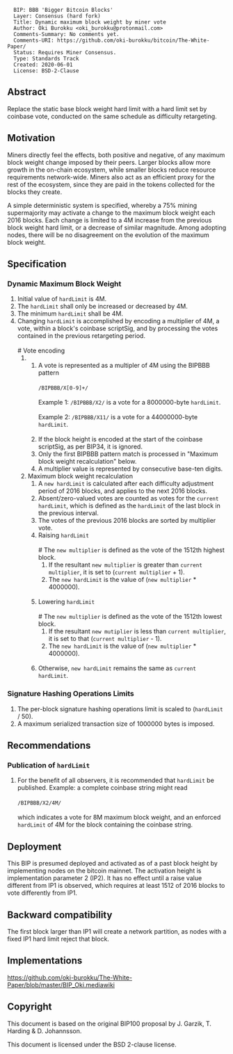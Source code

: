 <pre>
  BIP: BBB 'Bigger Bitcoin Blocks'
  Layer: Consensus (hard fork)
  Title: Dynamic maximum block weight by miner vote
  Author: Oki Burokku <oki_burokku@protonmail.com>
  Comments-Summary: No comments yet.
  Comments-URI: https://github.com/oki-burokku/bitcoin/The-White-Paper/
  Status: Requires Miner Consensus.
  Type: Standards Track
  Created: 2020-06-01
  License: BSD-2-Clause
</pre>

==Abstract==

Replace the static base block weight hard limit with a hard limit set by coinbase vote, conducted on the same schedule as difficulty retargeting.

==Motivation==

Miners directly feel the effects, both positive and negative, of any maximum block weight change imposed by their peers.  Larger blocks allow more growth in the on-chain ecosystem, while smaller blocks reduce resource requirements network-wide.  Miners also act as an efficient proxy for the rest of the ecosystem, since they are paid in the tokens collected for the blocks they create.

A simple deterministic system is specified, whereby a 75% mining supermajority may activate a change to the maximum block weight each 2016 blocks.  Each change is limited to a 4M increase from the previous block weight hard limit, or a decrease of similar magnitude.  Among adopting nodes, there will be no disagreement on the evolution of the maximum block weight.

==Specification==

===Dynamic Maximum Block Weight===
# Initial value of <code>hardLimit</code> is 4M.
# The <code>hardLimit</code> shall only be increased or decreased by 4M.
# The minimum <code>hardLimit</code> shall be 4M.
# Changing <code>hardLimit</code> is accomplished by encoding a multiplier of 4M, a vote, within a block's coinbase scriptSig, and by processing the votes contained in the previous retargeting period.<br /><br />
## Vote encoding
### A vote is represented as a multipler of 4M using the BIPBBB pattern<br /><br /><code>/BIPBBB/X[0-9]+/</code><br /><br />Example 1: <code>/BIPBBB/X2/</code> is a vote for a 8000000-byte <code>hardLimit</code>.<br /><br />Example 2: <code>/BIPBBB/X11/</code> is a vote for a 44000000-byte <code>hardLimit</code>.<br /><br />
### If the block height is encoded at the start of the coinbase scriptSig, as per BIP34, it is ignored.
### Only the first BIPBBB pattern match is processed in "Maximum block weight recalculation" below.
### A multiplier value is represented by consecutive base-ten digits.
## Maximum block weight recalculation
### A <code>new hardLimit</code> is calculated after each difficulty adjustment period of 2016 blocks, and applies to the next 2016 blocks.
### Absent/zero-valued votes are counted as votes for the <code>current hardLimit</code>, which is defined as the <code>hardLimit</code> of the last block in the previous interval.
### The votes of the previous 2016 blocks are sorted by multiplier vote.
### Raising <code>hardLimit</code><br /><br />
#### The <code>new multiplier</code> is defined as the vote of the 1512th highest block.
#### If the resultant <code>new multiplier</code> is greater than <code>current multiplier</code>, it is set to (<code>current multiplier</code> + 1).
#### The <code>new hardLimit</code> is the value of (<code>new multiplier</code> * 4000000).<br /><br />
### Lowering <code>hardLimit</code><br /><br />
#### The <code>new multiplier</code> is defined as the vote of the 1512th lowest block.
#### If the resultant <code>new mutiplier</code> is less than <code>current multiplier</code>, it is set to that (<code>current multiplier</code> - 1).
#### The <code>new hardLimit</code> is the value of (<code>new multiplier</code> * 4000000).<br /><br />
### Otherwise, <code>new hardLimit</code> remains the same as <code>current hardLimit</code>.

===Signature Hashing Operations Limits===
# The per-block signature hashing operations limit is scaled to (<code>hardLimit</code> / 50).
# A maximum serialized transaction size of 1000000 bytes is imposed.

==Recommendations==

===Publication of <code>hardLimit</code>===
# For the benefit of all observers, it is recommended that <code>hardLimit</code> be published.  Example: a complete coinbase string might read <br /><br /><code>/BIPBBB/X2/4M/</code><br /><br /> which indicates a vote for 8M maximum block weight, and an enforced <code>hardLimit</code> of 4M for the block containing the coinbase string.

==Deployment==

This BIP is presumed deployed and activated as of a past block height by implementing nodes on the bitcoin mainnet.  The activation height is implementation parameter 2 (IP2).  It has no effect until a raise value different from IP1 is observed, which requires at least 1512 of 2016 blocks to vote differently from IP1.

==Backward compatibility==

The first block larger than IP1 will create a network partition, as nodes with a fixed IP1 hard limit reject that block.

==Implementations==
https://github.com/oki-burokku/The-White-Paper/blob/master/BIP_Oki.mediawiki</br>

==Copyright==
This document is based on the original BIP100 proposal by J. Garzik, T. Harding & D. Johannsson.

This document is licensed under the BSD 2-clause license.

